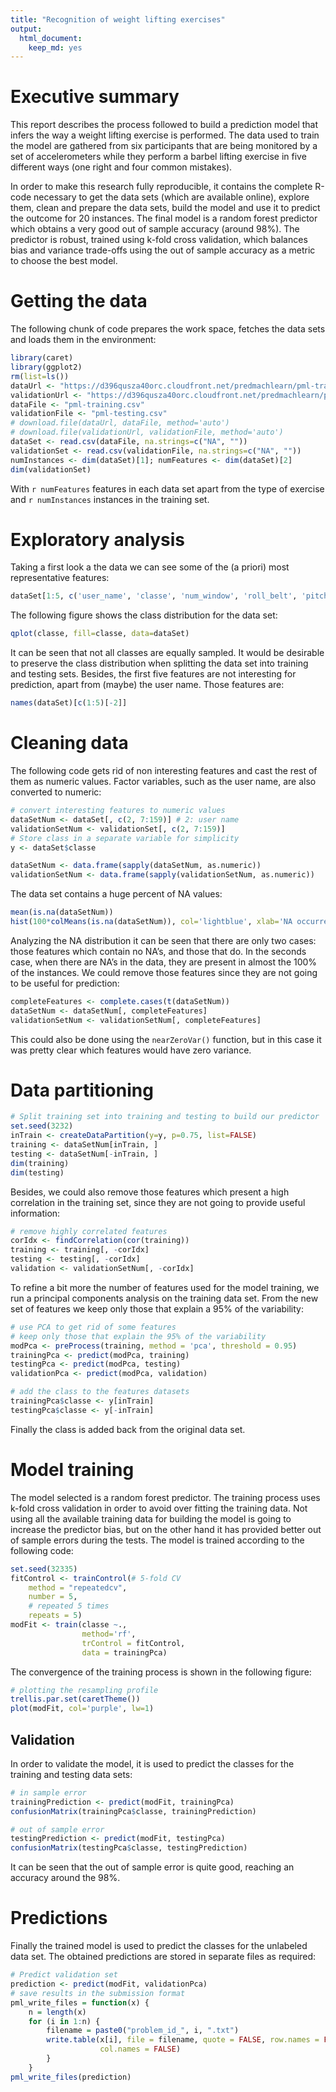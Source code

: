 ```yaml
---
title: "Recognition of weight lifting exercises"
output:
  html_document:
    keep_md: yes
---
```


# Executive summary
This report describes the process followed to build a prediction model that infers the way a weight lifting exercise is performed. The data used to train the model are gathered from six participants that are being monitored by a set of accelerometers while they perform a barbel lifting exercise in five different ways (one right and four common mistakes).

In order to make this research fully reproducible, it contains the complete R-code necessary to get the data sets (which are available online), explore them, clean and prepare the data sets, build the model and use it to predict the outcome for 20 instances. The final model is a random forest predictor which obtains a very good out of sample accuracy (around 98%). The predictor is robust, trained using k-fold cross validation, which balances bias and variance trade-offs using the out of sample accuracy as a metric to choose the best model.

# Getting the data
The following chunk of code prepares the work space, fetches the data sets and loads them in the environment:
```r
library(caret)
library(ggplot2)
rm(list=ls())
dataUrl <- "https://d396qusza40orc.cloudfront.net/predmachlearn/pml-training.csv"
validationUrl <- "https://d396qusza40orc.cloudfront.net/predmachlearn/pml-testing.csv"
dataFile <- "pml-training.csv"
validationFile <- "pml-testing.csv"
# download.file(dataUrl, dataFile, method='auto')
# download.file(validationUrl, validationFile, method='auto')
dataSet <- read.csv(dataFile, na.strings=c("NA", ""))
validationSet <- read.csv(validationFile, na.strings=c("NA", ""))
numInstances <- dim(dataSet)[1]; numFeatures <- dim(dataSet)[2]
dim(validationSet)
```
With `r numFeatures` features in each data set apart from the type of exercise and `r numInstances` instances in the training set. 

# Exploratory analysis
Taking a first look a the data we can see some of the (a priori) most representative features:
```r
dataSet[1:5, c('user_name', 'classe', 'num_window', 'roll_belt', 'pitch_belt', 'yaw_belt')]
```
The following figure shows the class distribution for the data set:
```r
qplot(classe, fill=classe, data=dataSet)
```
It can be seen that not all classes are equally sampled. It would be desirable to preserve the class distribution when splitting the data set into training and testing sets.
Besides, the first five features are not interesting for prediction, apart from (maybe) the user name. Those features are:
```r
names(dataSet)[c(1:5)[-2]]
```

# Cleaning data

The following code gets rid of non interesting features and cast the rest of them as numeric values. Factor variables, such as the user name, are also converted to numeric:

```r
# convert interesting features to numeric values
dataSetNum <- dataSet[, c(2, 7:159)] # 2: user name
validationSetNum <- validationSet[, c(2, 7:159)]
# Store class in a separate variable for simplicity
y <- dataSet$classe

dataSetNum <- data.frame(sapply(dataSetNum, as.numeric))
validationSetNum <- data.frame(sapply(validationSetNum, as.numeric))
```

The data set contains a huge percent of NA values:

```r
mean(is.na(dataSetNum))
hist(100*colMeans(is.na(dataSetNum)), col='lightblue', xlab='NA occurrences', ylab='num features', main = "Number of NA's (in %)")
```
Analyzing the NA distribution it can be seen that there are only two cases: those features which contain no NA's, and those that do. In the seconds case, when there are NA's in the data, they are present in almost the 100% of the instances. We could remove those features since they are not going to be useful for prediction:

```r
completeFeatures <- complete.cases(t(dataSetNum))
dataSetNum <- dataSetNum[, completeFeatures]
validationSetNum <- validationSetNum[, completeFeatures]
```
This could also be done using the `nearZeroVar()` function, but in this case it was pretty clear which features would have zero variance. 


# Data partitioning
```r
# Split training set into training and testing to build our predictor
set.seed(3232)
inTrain <- createDataPartition(y=y, p=0.75, list=FALSE)
training <- dataSetNum[inTrain, ]
testing <- dataSetNum[-inTrain, ]
dim(training)
dim(testing)
```

Besides, we could also remove those features which present a high correlation in the training set, since they are not going to provide useful information:

```r
# remove highly correlated features
corIdx <- findCorrelation(cor(training))
training <- training[, -corIdx]
testing <- testing[, -corIdx]
validation <- validationSetNum[, -corIdx]
```

To refine a bit more the number of features used for the model training, we run a principal components analysis on the training data set. From the new set of features we keep only those that explain a 95% of the variability:

```r
# use PCA to get rid of some features
# keep only those that explain the 95% of the variability
modPca <- preProcess(training, method = 'pca', threshold = 0.95)
trainingPca <- predict(modPca, training)
testingPca <- predict(modPca, testing)
validationPca <- predict(modPca, validation)

# add the class to the features datasets
trainingPca$classe <- y[inTrain]
testingPca$classe <- y[-inTrain]
```
 Finally the class is added back from the original data set.


# Model training
The model selected is a random forest predictor. The training process uses k-fold cross validation in order to avoid over fitting the training data. Not using all the available training data for building the model is going to increase the predictor bias, but on the other hand it has provided better out of sample errors during the tests. The model is trained according to the following code:


```r
set.seed(32335)
fitControl <- trainControl(# 5-fold CV
    method = "repeatedcv", 
    number = 5,
    # repeated 5 times
    repeats = 5)
modFit <- train(classe ~., 
                method='rf', 
                trControl = fitControl, 
                data = trainingPca)

```

The convergence of the training process is shown in the following figure:

```r
# plotting the resampling profile
trellis.par.set(caretTheme())
plot(modFit, col='purple', lw=1)
```



## Validation
In order to validate the model, it is used to predict the classes for the training and testing data sets:

```r
# in sample error
trainingPrediction <- predict(modFit, trainingPca)
confusionMatrix(trainingPca$classe, trainingPrediction)

# out of sample error
testingPrediction <- predict(modFit, testingPca)
confusionMatrix(testingPca$classe, testingPrediction)
```

It can be seen that the out of sample error is quite good, reaching an accuracy around the 98%.



# Predictions
Finally the trained model is used to predict the classes for the unlabeled data set. The obtained predictions are stored in separate files as required:

```r
# Predict validation set
prediction <- predict(modFit, validationPca)
# save results in the submission format
pml_write_files = function(x) {
    n = length(x)
    for (i in 1:n) {
        filename = paste0("problem_id_", i, ".txt")
        write.table(x[i], file = filename, quote = FALSE, row.names = FALSE, 
                    col.names = FALSE)
        }
    }
pml_write_files(prediction)
```
